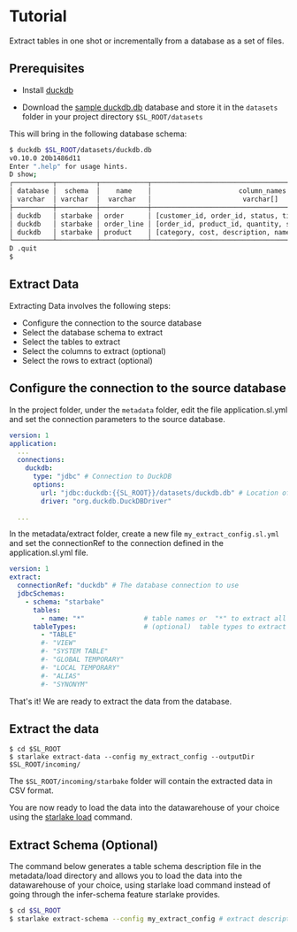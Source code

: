 # Tutorial

Extract tables in one shot or incrementally from a database as a set of files.


## Prerequisites

- Install [duckdb](https://duckdb.org/docs/installation/)

- Download the [sample duckdb.db](https://github.com/starlake-ai/starlake/blob/master/samples/starbake/datasets/duckdb.db) database and store it in the `datasets` folder in your project directory `$SL_ROOT/datasets`

This will bring in the following database schema:

```bash
$ duckdb $SL_ROOT/datasets/duckdb.db
v0.10.0 20b1486d11
Enter ".help" for usage hints.
D show;
┌──────────┬──────────┬────────────┬────────────────────────────────────────────────────────┬─────────────────────────────────────────────────────┬───────────┐
│ database │  schema  │    name    │                      column_names                      │                    column_types                     │ temporary │
│ varchar  │ varchar  │  varchar   │                       varchar[]                        │                      varchar[]                      │  boolean  │
├──────────┼──────────┼────────────┼────────────────────────────────────────────────────────┼─────────────────────────────────────────────────────┼───────────┤
│ duckdb   │ starbake │ order      │ [customer_id, order_id, status, timestamp]             │ [BIGINT, BIGINT, VARCHAR, TIMESTAMP]                │ false     │
│ duckdb   │ starbake │ order_line │ [order_id, product_id, quantity, sale_price]           │ [BIGINT, BIGINT, BIGINT, DOUBLE]                    │ false     │
│ duckdb   │ starbake │ product    │ [category, cost, description, name, price, product_id] │ [VARCHAR, DOUBLE, VARCHAR, VARCHAR, DOUBLE, BIGINT] │ false     │
└──────────┴──────────┴────────────┴────────────────────────────────────────────────────────┴─────────────────────────────────────────────────────┴───────────┘
D .quit
$
```


## Extract Data

Extracting Data involves the following steps:

- Configure the connection to the source database
- Select the database schema to extract
- Select the tables to extract
- Select the columns to extract (optional)
- Select the rows to extract (optional)

## Configure the connection to the source database

In the project folder, under the `metadata` folder,  edit the file application.sl.yml and set the connection parameters to the source database.

```yaml title="metadata/application.sl.yml"
version: 1
application:
  ...
  connections:
    duckdb:
      type: "jdbc" # Connection to DuckDB
      options:
        url: "jdbc:duckdb:{{SL_ROOT}}/datasets/duckdb.db" # Location of the DuckDB database
        driver: "org.duckdb.DuckDBDriver"

  ...
```

In the metadata/extract folder, create a new file `my_extract_config.sl.yml` and set the connectionRef to the connection defined in the application.sl.yml file.

```yaml title="metadata/extract/my_extract_config.sl.yml"
version: 1
extract:
  connectionRef: "duckdb" # The database connection to use
  jdbcSchemas:
    - schema: "starbake"
      tables:
        - name: "*"               # table names or  "*" to extract all tables
      tableTypes:                 # (optional)  table types to extract
        - "TABLE"
        #- "VIEW"
        #- "SYSTEM TABLE"
        #- "GLOBAL TEMPORARY"
        #- "LOCAL TEMPORARY"
        #- "ALIAS"
        #- "SYNONYM"
```
That's it! We are ready to extract the data from the database.

## Extract the data
```shell
$ cd $SL_ROOT
$ starlake extract-data --config my_extract_config --outputDir $SL_ROOT/incoming/
```

The `$SL_ROOT/incoming/starbake` folder will contain the extracted data in CSV format.

You are now ready to load the data into the datawarehouse of your choice using the [starlake load](../load/tutorial) command.


## Extract Schema (Optional)

The command below generates a table schema description file in the metadata/load directory and allows you to load the data into the datawarehouse of your choice,
using starlake load command instead of going through the infer-schema feature starlake provides.

```bash
$ cd $SL_ROOT
$ starlake extract-schema --config my_extract_config # extract description
```

